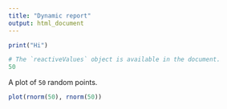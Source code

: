 ---
title: "Dynamic report"
output: html_document
---


```{r}
print("Hi")
```

```{r}
# The `reactiveValues` object is available in the document.
50
```

A plot of `50` random points.

```{r}
plot(rnorm(50), rnorm(50))
```
